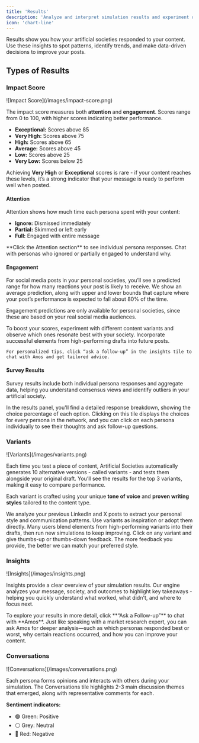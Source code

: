 ```yaml
---
title: 'Results'
description: 'Analyze and interpret simulation results and experiment outcomes'
icon: 'chart-line'
---
```


Results show you how your artificial societies responded to your content. Use these insights to spot patterns, identify trends, and make data-driven decisions to improve your posts.

## Types of Results

### Impact Score

<Frame>
![Impact Score](/images/impact-score.png)
</Frame>
<br />

The impact score measures both **attention** and **engagement**. Scores range from 0 to 100, with higher scores indicating better performance.

- **Exceptional:** Scores above 85
- **Very High:** Scores above 75
- **High:** Scores above 65
- **Average:** Scores above 45
- **Low:** Scores above 25
- **Very Low:** Scores below 25

Achieving **Very High** or **Exceptional** scores is rare - if your content reaches these levels, it’s a strong indicator that your message is ready to perform well when posted.

#### Attention
Attention shows how much time each persona spent with your content:
- **Ignore:** Dismissed immediately
- **Partial:** Skimmed or left early
- **Full:** Engaged with entire message

<Tip>
**Click the Attention section** to see individual persona responses. Chat with personas who ignored or partially engaged to understand why.
</Tip>

#### Engagement

For social media posts in your personal societies, you’ll see a predicted range for how many reactions your post is likely to receive. We show an average prediction, along with upper and lower bounds that capture where your post’s performance is expected to fall about 80% of the time.

Engagement predictions are only available for personal societies, since these are based on your real social media audiences.

<Accordion title="How do I get higher scores?">
    To boost your scores, experiment with different content variants and observe which ones resonate best with your society. Incorporate successful elements from high-performing drafts into future posts.
    
    For personalized tips, click “ask a follow-up” in the insights tile to chat with Amos and get tailored advice.
</Accordion>

#### Survey Results

Survey results include both individual persona responses and aggregate data, helping you understand consensus views and identify outliers in your artificial society.

In the results panel, you'll find a detailed response breakdown, showing the choice percentage of each option. Clicking on this tile displays the choices for every persona in the network, and you can click on each persona individually to see their thoughts and ask follow-up questions.

### Variants

<Frame>
![Variants](/images/variants.png)
</Frame>
<br />

Each time you test a piece of content, Artificial Societies automatically generates 10 alternative versions - called variants - and tests them alongside your original draft. You’ll see the results for the top 3 variants, making it easy to compare performance.

Each variant is crafted using your unique **tone of voice** and **proven writing styles** tailored to the content type.

<Accordion title="How do you capture my tone of voice?">
    We analyze your previous LinkedIn and X posts to extract your personal style and communication patterns.
</Accordion>

<Accordion title="How should I use variants?">
    Use variants as inspiration or adopt them directly. Many users blend elements from high-performing variants into their drafts, then run new simulations to keep improving.
</Accordion>

<Accordion title="How do I make variants sound more like me?">
    Click on any variant and give thumbs-up or thumbs-down feedback. The more feedback you provide, the better we can match your preferred style.
</Accordion>

### Insights

<Frame>
![Insights](/images/insights.png)
</Frame>
<br />

Insights provide a clear overview of your simulation results. Our engine analyzes your message, society, and outcomes to highlight key takeaways - helping you quickly understand what worked, what didn't, and where to focus next.

<Tip>
To explore your results in more detail, click **“Ask a Follow-up”** to chat with **Amos**. Just like speaking with a market research expert, you can ask Amos for deeper analysis—such as which personas responded best or worst, why certain reactions occurred, and how you can improve your content.
</Tip>

### Conversations

<Frame>
![Conversations](/images/conversations.png)
</Frame>
<br />

Each persona forms opinions and interacts with others during your simulation. The Conversations tile highlights 2-3 main discussion themes that emerged, along with representative comments for each.

**Sentiment indicators:**
- 🟢 Green: Positive
- ⚪ Grey: Neutral  
- 🔴 Red: Negative